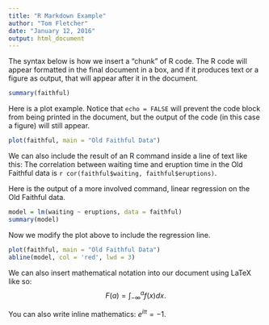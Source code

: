 ```yaml
---
title: "R Markdown Example"
author: "Tom Fletcher"
date: "January 12, 2016"
output: html_document
---
```


The syntax below is how we insert a "chunk" of R code. The R code will appear formatted in the final document in a box, and if it produces text or a figure as output, that will appear after it in the document.

```r
summary(faithful)
```

Here is a plot example. Notice that `echo = FALSE` will prevent the code block from being printed in the document, but the output of the code (in this case a figure) will still appear.

```r
plot(faithful, main = "Old Faithful Data")
```

We can also include the result of an R command inside a line of text like this: The correlation between waiting time and eruption time in the Old Faithful data is `r cor(faithful$waiting, faithful$eruptions)`.

Here is the output of a more involved command, linear regression on the Old Faithful data.

```r
model = lm(waiting ~ eruptions, data = faithful)
summary(model)
```

Now we modify the plot above to include the regression line.

```r
plot(faithful, main = "Old Faithful Data")
abline(model, col = 'red', lwd = 3)
```

We can also insert mathematical notation into our document using LaTeX like so:
$$F(a) = \int_{-\infty}^a f(x) dx.$$

You can also write inline mathematics: $e^{i \pi} = -1$.